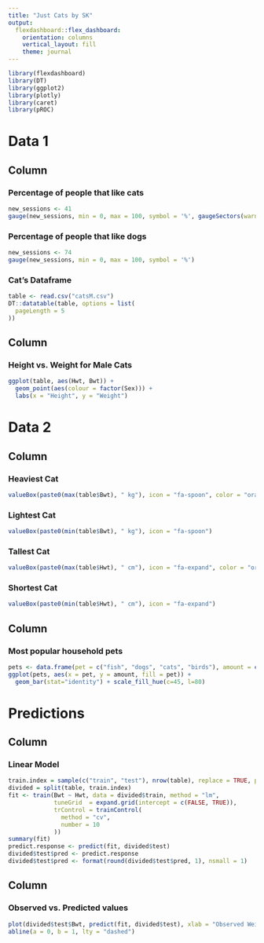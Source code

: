 ```yaml
---
title: "Just Cats by SK"
output: 
  flexdashboard::flex_dashboard:
    orientation: columns
    vertical_layout: fill
    theme: journal
---
```

 
```r
library(flexdashboard)
library(DT)
library(ggplot2)
library(plotly)
library(caret)
library(pROC)
```

# Data 1

Column {data-width=450}
-----------------------------------------------------------------------

### Percentage of people that like cats

```r
new_sessions <- 41
gauge(new_sessions, min = 0, max = 100, symbol = '%', gaugeSectors(warning = c(30, 60)))
```

### Percentage of people that like dogs

```r
new_sessions <- 74
gauge(new_sessions, min = 0, max = 100, symbol = '%')
```

### Cat's Dataframe

```r
table <- read.csv("catsM.csv")
DT::datatable(table, options = list(
  pageLength = 5
))
```

Column {data-width=450}
-----------------------------------------------------------------------

### Height vs. Weight for Male Cats

```r
ggplot(table, aes(Hwt, Bwt)) +
  geom_point(aes(colour = factor(Sex))) +
  labs(x = "Height", y = "Weight")
```

# Data 2

Column {data-width=450}
-----------------------------------------------------------------------

### Heaviest Cat

```r
valueBox(paste0(max(table$Bwt), " kg"), icon = "fa-spoon", color = "orange")
```

### Lightest Cat
```r
valueBox(paste0(min(table$Bwt), " kg"), icon = "fa-spoon")
```

### Tallest Cat
```r
valueBox(paste0(max(table$Hwt), " cm"), icon = "fa-expand", color = "orange")
```

### Shortest Cat
```r
valueBox(paste0(min(table$Hwt), " cm"), icon = "fa-expand")
```

Column {data-width=450}
-----------------------------------------------------------------------

### Most popular household pets
```r
pets <- data.frame(pet = c("fish", "dogs", "cats", "birds"), amount = c(7738, 43346, 36117, 3671))
ggplot(pets, aes(x = pet, y = amount, fill = pet)) +
  geom_bar(stat="identity") + scale_fill_hue(c=45, l=80)
```

# Predictions

Column {data-width=280}
-----------------------------------------------------------------------

### Linear Model

```r
train.index = sample(c("train", "test"), nrow(table), replace = TRUE, prob = c(0.8, 0.2))
divided = split(table, train.index)
fit <- train(Bwt ~ Hwt, data = divided$train, method = "lm", 
             tuneGrid  = expand.grid(intercept = c(FALSE, TRUE)),
             trControl = trainControl(
               method = "cv",
               number = 10
             ))
summary(fit)
predict.response <- predict(fit, divided$test)
divided$test$pred <- predict.response
divided$test$pred <- format(round(divided$test$pred, 1), nsmall = 1)
```

Column {data-width=300}
-----------------------------------------------------------------------

### Observed vs. Predicted values
```r
plot(divided$test$Bwt, predict(fit, divided$test), xlab = "Observed Weight", ylab = "Predicted Weight", col = "#FF0080")
abline(a = 0, b = 1, lty = "dashed")
```
